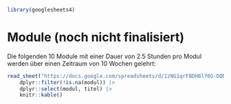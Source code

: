 
```r
library(googlesheets4)
```

# Module (noch nicht finalisiert)

Die folgenden 10 Module mit einer Dauer von 2.5 Stunden pro Modul werden über einen Zeitraum von 10 Wochen gelehrt:

```r
read_sheet("https://docs.google.com/spreadsheets/d/1zNG1qrFBDH8l76G-DQNaHDejbS3PR75_zmK0_7LiARY/edit?gid=0#gid=0") |> 
    dplyr::filter(!is.na(modul)) |> 
    dplyr::select(modul, titel) |> 
    knitr::kable()
```


